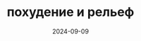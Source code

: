 ---
    'title': 'похудение и рельеф'
    'date': '2024-09-09'
    'image': '/images/pohudenie-i-reljef.jpg'
    'price': '2990'
    'tags': 'нужен коврик; нужен МФР-ролл и МФР-мячик; доступ на 3 месяца'
    'forWhom': 'Сбросить лишние килограммы; Обрести рельефное, красивое тело; Стать привлекательнее и увереннее в себе'
    'inCourse': '15 полноценных тренировок по 40 минут; тренировки для тонуса мышц; занятия для улучшения гибкости; работа с осанкой'
    'h1': 'интервальные тренировки'
    'h1p': 'Такой формат выполнения упражнений позволяет достигунть максимального результата'
    'h2': 'комплексные тренировки с разминкой и заминкой'
    'h2p': 'для безопасной и эффективной тренировки'
    'h3': 'доступ на 3 месяца'
    'h3p': 'вы сможете выполнять тренировки в комфортном для вас темпе и пройти курс несколько раз'
    'annotation': 'Уникальная программа похудения и комплекс тренировок для быстрого сжиросжигания в домашних условиях. Самые эффективные упражнения и тренировки на все тело.'
---